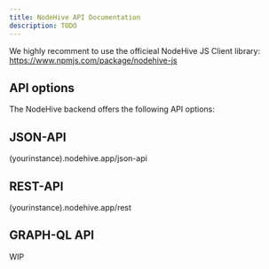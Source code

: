 ```yaml
---
title: NodeHive API Documentation
description: TODO
---
```


We highly recomment to use the officieal NodeHive JS Client library: https://www.npmjs.com/package/nodehive-js


## API options

The NodeHive backend offers the following API options:

## JSON-API

(yourinstance).nodehive.app/json-api

## REST-API

(yourinstance).nodehive.app/rest

## GRAPH-QL API

WIP


